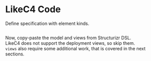 
# LikeC4 Code

Define specification with element kinds.  

```likec4 showLineNumbers file=<rootDir>/likec4/bigbank/_spec.c4 filename="_spec.c4" 
```


Now, copy-paste the model and views from Structurizr DSL.  
LikeC4 does not support the deployment views, so skip them.  
`views` also require some additional work, that is covered in the next sections.  

```likec4 showLineNumbers file=<rootDir>/likec4/bigbank/bigbank.c4 filename="bigbank.c4" showLineNumbers
```

<Cards>
  <Card title="Open in playground" href={`/playground/`} arrow/>
</Cards>
